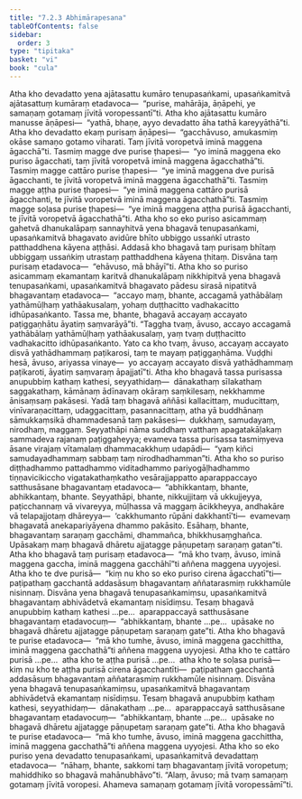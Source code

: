 ```yaml
---
title: "7.2.3 Abhimārapesana"
tableOfContents: false
sidebar:
  order: 3
type: "tipitaka"
basket: "vi"
book: "cula"
---
```



<DynamicBreadcrumb />

<Division number="340" book="cula">

<Paragraph number="1538" book="cula">
Atha kho devadatto yena ajātasattu kumāro tenupasaṅkami, upasaṅkamitvā ajātasattuṃ kumāraṃ etadavoca—  “purise, mahārāja, āṇāpehi, ye samaṇaṃ gotamaṃ jīvitā voropessantī”ti. Atha kho ajātasattu kumāro manusse āṇāpesi—  “yathā, bhaṇe, ayyo devadatto āha tathā kareyyāthā”ti. Atha kho devadatto ekaṃ purisaṃ āṇāpesi—  “gacchāvuso, amukasmiṃ okāse samaṇo gotamo viharati. Taṃ jīvitā voropetvā iminā maggena āgacchā”ti. Tasmiṃ magge dve purise ṭhapesi—  “yo iminā maggena eko puriso āgacchati, taṃ jīvitā voropetvā iminā maggena āgacchathā”ti. Tasmiṃ magge cattāro purise ṭhapesi—  “ye iminā maggena dve purisā āgacchanti, te jīvitā voropetvā iminā maggena āgacchathā”ti. Tasmiṃ magge aṭṭha purise ṭhapesi—  “ye iminā maggena cattāro purisā āgacchanti, te jīvitā voropetvā iminā maggena āgacchathā”ti. Tasmiṃ magge soḷasa purise ṭhapesi—  “ye iminā maggena aṭṭha purisā āgacchanti, te jīvitā voropetvā āgacchathā”ti.
</Paragraph>

<Paragraph number="1539" book="cula">
Atha kho so eko puriso asicammaṃ gahetvā dhanukalāpaṃ sannayhitvā yena bhagavā tenupasaṅkami, upasaṅkamitvā bhagavato avidūre bhīto ubbiggo ussaṅkī utrasto patthaddhena kāyena aṭṭhāsi. Addasā kho bhagavā taṃ purisaṃ bhītaṃ ubbiggaṃ ussaṅkiṃ utrastaṃ patthaddhena kāyena ṭhitaṃ. Disvāna taṃ purisaṃ etadavoca—  “ehāvuso, mā bhāyī”ti. Atha kho so puriso asicammaṃ ekamantaṃ karitvā dhanukalāpaṃ nikkhipitvā yena bhagavā tenupasaṅkami, upasaṅkamitvā bhagavato pādesu sirasā nipatitvā bhagavantaṃ etadavoca—  “accayo maṃ, bhante, accagamā yathābālaṃ yathāmūḷhaṃ yathāakusalaṃ, yohaṃ duṭṭhacitto vadhakacitto idhūpasaṅkanto. Tassa me, bhante, bhagavā accayaṃ accayato paṭiggaṇhātu āyatiṃ saṃvarāyā”ti. “Taggha tvaṃ, āvuso, accayo accagamā yathābālaṃ yathāmūḷhaṃ yathāakusalaṃ, yaṃ tvaṃ duṭṭhacitto vadhakacitto idhūpasaṅkanto. Yato ca kho tvaṃ, āvuso, accayaṃ accayato disvā yathādhammaṃ paṭikarosi, taṃ te mayaṃ paṭiggaṇhāma. Vuḍḍhi hesā, āvuso, ariyassa vinaye—  yo accayaṃ accayato disvā yathādhammaṃ paṭikaroti, āyatiṃ saṃvaraṃ āpajjatī”ti.
</Paragraph>

<Paragraph number="1540" book="cula">
Atha kho bhagavā tassa purisassa anupubbiṃ kathaṃ kathesi, seyyathidaṃ—  dānakathaṃ sīlakathaṃ saggakathaṃ, kāmānaṃ ādīnavaṃ okāraṃ saṃkilesaṃ, nekkhamme ānisaṃsaṃ pakāsesi. Yadā taṃ bhagavā aññāsi kallacittaṃ, muducittaṃ, vinīvaraṇacittaṃ, udaggacittaṃ, pasannacittaṃ, atha yā buddhānaṃ sāmukkaṃsikā dhammadesanā taṃ pakāsesi—  dukkhaṃ, samudayaṃ, nirodhaṃ, maggaṃ. Seyyathāpi nāma suddhaṃ vatthaṃ apagatakāḷakaṃ sammadeva rajanaṃ paṭiggaheyya; evameva tassa purisassa tasmiṃyeva āsane virajaṃ vītamalaṃ dhammacakkhuṃ udapādi—  “yaṃ kiñci samudayadhammaṃ sabbaṃ taṃ nirodhadhamman”ti. Atha kho so puriso diṭṭhadhammo pattadhammo viditadhammo pariyogāḷhadhammo tiṇṇavicikiccho vigatakathaṃkatho vesārajjappatto aparappaccayo satthusāsane bhagavantaṃ etadavoca—  “abhikkantaṃ, bhante, abhikkantaṃ, bhante. Seyyathāpi, bhante, nikkujjitaṃ vā ukkujjeyya, paṭicchannaṃ vā vivareyya, mūḷhassa vā maggaṃ ācikkheyya, andhakāre vā telapajjotaṃ dhāreyya—  ‘cakkhumanto rūpāni dakkhantī’ti—  evamevaṃ bhagavatā anekapariyāyena dhammo pakāsito. Esāhaṃ, bhante, bhagavantaṃ saraṇaṃ gacchāmi, dhammañca, bhikkhusaṃghañca. Upāsakaṃ maṃ bhagavā dhāretu ajjatagge pāṇupetaṃ saraṇaṃ gatan”ti. Atha kho bhagavā taṃ purisaṃ etadavoca—  “mā kho tvaṃ, āvuso, iminā maggena gaccha, iminā maggena gacchāhī”ti aññena maggena uyyojesi.
</Paragraph>

<Paragraph number="1541" book="cula">
Atha kho te dve purisā—  “kiṃ nu kho so eko puriso cirena āgacchatī”ti—  paṭipathaṃ gacchantā addasāsuṃ bhagavantaṃ aññatarasmiṃ rukkhamūle nisinnaṃ. Disvāna yena bhagavā tenupasaṅkamiṃsu, upasaṅkamitvā bhagavantaṃ abhivādetvā ekamantaṃ nisīdiṃsu. Tesaṃ bhagavā anupubbiṃ kathaṃ kathesi …pe…  aparappaccayā satthusāsane bhagavantaṃ etadavocuṃ—  “abhikkantaṃ, bhante …pe…  upāsake no bhagavā dhāretu ajjatagge pāṇupetaṃ saraṇaṃ gate”ti. Atha kho bhagavā te purise etadavoca—  “mā kho tumhe, āvuso, iminā maggena gacchittha, iminā maggena gacchathā”ti aññena maggena uyyojesi.
</Paragraph>

<Paragraph number="1542" book="cula">
Atha kho te cattāro purisā …pe…  atha kho te aṭṭha purisā …pe…  atha kho te soḷasa purisā—  kiṃ nu kho te aṭṭha purisā cirena āgacchantīti—  paṭipathaṃ gacchantā addasāsuṃ bhagavantaṃ aññatarasmiṃ rukkhamūle nisinnaṃ. Disvāna yena bhagavā tenupasaṅkamiṃsu, upasaṅkamitvā bhagavantaṃ abhivādetvā ekamantaṃ nisīdiṃsu. Tesaṃ bhagavā anupubbiṃ kathaṃ kathesi, seyyathidaṃ—  dānakathaṃ …pe…  aparappaccayā satthusāsane bhagavantaṃ etadavocuṃ—  “abhikkantaṃ, bhante …pe…  upāsake no bhagavā dhāretu ajjatagge pāṇupetaṃ saraṇaṃ gate”ti. Atha kho bhagavā te purise etadavoca—  “mā kho tumhe, āvuso, iminā maggena gacchittha, iminā maggena gacchathā”ti aññena maggena uyyojesi.
</Paragraph>

<Paragraph number="1543" book="cula">
Atha kho so eko puriso yena devadatto tenupasaṅkami, upasaṅkamitvā devadattaṃ etadavoca—  “nāhaṃ, bhante, sakkomi taṃ bhagavantaṃ jīvitā voropetuṃ; mahiddhiko so bhagavā mahānubhāvo”ti. “Alaṃ, āvuso; mā tvaṃ samaṇaṃ gotamaṃ jīvitā voropesi. Ahameva samaṇaṃ gotamaṃ jīvitā voropessāmī”ti.
</Paragraph>
</Division>